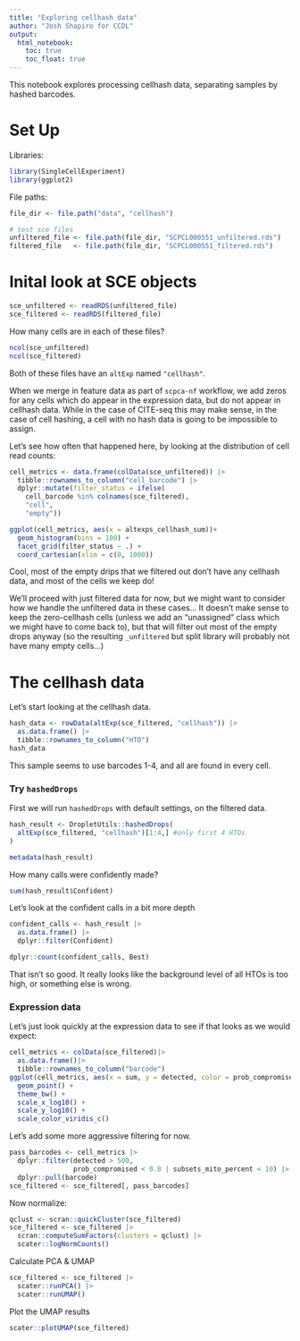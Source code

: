 ```yaml
---
title: "Exploring cellhash data"
author: "Josh Shapiro for CCDL"
output: 
  html_notebook:
    toc: true
    toc_float: true
---
```


This notebook explores processing cellhash data, separating samples by hashed barcodes.


# Set Up
 
Libraries:

```r
library(SingleCellExperiment)
library(ggplot2)
```

File paths:

```r
file_dir <- file.path("data", "cellhash")

# test sce files
unfiltered_file <- file.path(file_dir, "SCPCL000551_unfiltered.rds")
filtered_file   <- file.path(file_dir, "SCPCL000551_filtered.rds")
```

# Inital look at SCE objects 

```r
sce_unfiltered <- readRDS(unfiltered_file)
sce_filtered <- readRDS(filtered_file)

```

How many cells are in each of these files?

```r
ncol(sce_unfiltered)
ncol(sce_filtered)
```

Both of these files have an `altExp` named `"cellhash"`.

When we merge in feature data as part of `scpca-nf` workflow, we add zeros for any cells which do appear in the expression data, but do not appear in cellhash data.
While in the case of CITE-seq this may make sense, in the case of cell hashing, a cell with no hash data is going to be impossible to assign.

Let's see how often that happened here, by looking at the distribution of cell read counts:

```r
cell_metrics <- data.frame(colData(sce_unfiltered)) |>
  tibble::rownames_to_column("cell_barcode") |>
  dplyr::mutate(filter_status = ifelse(
    cell_barcode %in% colnames(sce_filtered),
    "cell", 
    "empty"))
```

```r
ggplot(cell_metrics, aes(x = altexps_cellhash_sum))+ 
  geom_histogram(bins = 100) +
  facet_grid(filter_status ~ .) +
  coord_cartesian(xlim = c(0, 1000))
```

Cool, most of the empty drips that we filtered out don't have any cellhash data, and most of the cells we keep do!

We'll proceed with just filtered data for now, but we might want to consider how we handle the unfiltered data in these cases... 
It doesn't make sense to keep the zero-cellhash cells (unless we add an "unassigned" class which we might have to come back to), but that will filter out most of the empty drops anyway (so the resulting `_unfiltered` but split library will probably not have many empty cells...)


# The cellhash data

Let's start looking at the cellhash data.
```r
hash_data <- rowData(altExp(sce_filtered, "cellhash")) |>
  as.data.frame() |>
  tibble::rownames_to_column("HTO")
hash_data
```
This sample seems to use barcodes 1-4, and all are found in every cell.


### Try `hashedDrops`

First we will run `hashedDrops` with default settings, on the filtered data.
```r
hash_result <- DropletUtils::hashedDrops(
  altExp(sce_filtered, "cellhash")[1:4,] #only first 4 HTOs
)

metadata(hash_result)
```

How many calls were confidently made?
```r
sum(hash_result$Confident)
```

Let's look at the confident calls in a bit more depth
```r
confident_calls <- hash_result |>
  as.data.frame() |>
  dplyr::filter(Confident)

dplyr::count(confident_calls, Best)
```

That isn't so good. It really looks like the background level of all HTOs is too high, or something else is wrong.

### Expression data

Let's just look quickly at the expression data to see if that looks as we would expect:

```r
cell_metrics <- colData(sce_filtered)|>
  as.data.frame()|>
  tibble::rownames_to_column("barcode")
ggplot(cell_metrics, aes(x = sum, y = detected, color = prob_compromised)) +
  geom_point() +
  theme_bw() +
  scale_x_log10() + 
  scale_y_log10() +
  scale_color_viridis_c()
```
Let's add some more aggressive filtering for now.
```r
pass_barcodes <- cell_metrics |>
  dplyr::filter(detected > 500,
                prob_compromised < 0.8 | subsets_mito_percent < 10) |>
  dplyr::pull(barcode)
sce_filtered <- sce_filtered[, pass_barcodes]
```


Now normalize:
```r
qclust <- scran::quickCluster(sce_filtered)
sce_filtered <- sce_filtered |> 
  scran::computeSumFactors(clusters = qclust) |>
  scater::logNormCounts()
```

Calculate PCA & UMAP
```r
sce_filtered <- sce_filtered |>
  scater::runPCA() |>
  scater::runUMAP()
```

Plot the UMAP results
```r
scater::plotUMAP(sce_filtered)
```

